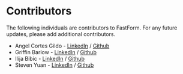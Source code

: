 
<Meta title="More Information/Contributors" component={FastForm} />

# Contributors

The following individuals are contributors to FastForm. For any future updates, please add additional contributors.  

* Angel Cortes Gildo - [LinkedIn](https://www.linkedin.com/in/angel-cortes-gildo-708972243/) / [Github](https://github.com/angcortes) 
* Griffin Barlow - [LinkedIn](https://www.linkedin.com/in/griffinbrlw/) / [Github](https://github.com/griffin104)
* Ilija Bibic - [LinkedIn](https://www.linkedin.com/in/ilija-bibic/) / [Github](https://github.com/ibibic)
* Steven Yuan - [LinkedIn](https://www.linkedin.com/in/steven-yuann/) / [Github](https://github.com/steven-yuann)

